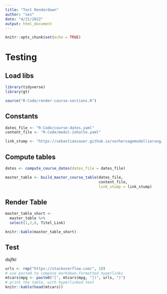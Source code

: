 ```yaml
---
title: "Test Renderdown"
author: "ses"
date: "4/21/2022"
output: html_document
---
```


```r
knitr::opts_chunk$set(echo = TRUE)
```

# Testing

## Load libs

```r
library(tidyverse)
library(gt)
```


```r
source("R-Code/render-course-sections.R")
```



## Constants

```r
dates_file <- "R-Code/course-dates.yaml"
content_file <- "R-Code/modul-inhalte.yaml"

link_stump <- "https://sebastiansauer.github.io/vorhersagemodellierung/index.html#"
```


## Compute tables

```r
dates <- compute_course_dates(dates_file = dates_file)

master_table <- build_master_course_table(dates_file, 
                                          content_file,
                                          link_stump = link_stump)
```


## Render Table

```r
master_table_short <- 
  master_table %>% 
  select(1,2,6, Titel_Link) 
```


```r
knitr::kable(master_table_short)
```


## Test

dsjfkl


```r
urls <- rep("https://stackoverflow.com/", 10)
# use paste0 to compose markdown-formatted hyperlinks
mtcars$mpg <- paste0("[", mtcars$mpg, "](", urls, ")")
# print the table, with hyperlinked text
knitr::kable(head(mtcars))
```

